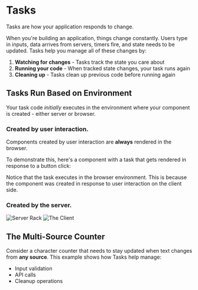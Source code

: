 ---
---


# Tasks

Tasks are how your application responds to change.

When you're building an application, things change constantly. Users type in inputs, data arrives from servers, timers fire, and state needs to be updated. Tasks help you manage all of these changes by:

1. **Watching for changes** - Tasks track the state you care about
2. **Running your code** - When tracked state changes, your task runs again
3. **Cleaning up** - Tasks clean up previous code before running again

## Tasks Run Based on Environment

Your task code *initially* executes in the environment where your component is created - either server or browser.

### Created by user interaction.

Components created by user interaction are **always** rendered in the browser.

To demonstrate this, here's a component with a task that gets rendered in response to a button click:

<TaskConditional />

Notice that the task executes in the browser environment. This is because the component was created in response to user interaction on the client side.

### Created by the server.



<TaskServer />

<div style={{ display: 'flex', justifyContent: 'space-evenly', gap: '16px' }}>
  <img src={serverRack} alt="Server Rack" style={{ maxWidth: '250px', borderRadius: '9999px', border: '2px solid #e3e2e9', objectFit: 'cover', objectPosition: 'right' }} />
  <img src={theClient} alt="The Client" style={{ maxWidth: '250px', borderRadius: '9999px', border: '2px solid #e3e2e9' }} />
</div>



## The Multi-Source Counter

Consider a character counter that needs to stay updated when text changes from **any source**. This example shows how Tasks help manage:
- Input validation
- API calls
- Cleanup operations

<TaskCounter />
